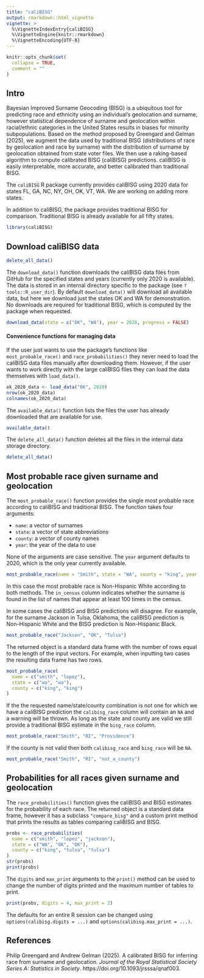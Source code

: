 ```yaml
---
title: "caliBISG"
output: rmarkdown::html_vignette
vignette: >
  %\VignetteIndexEntry{caliBISG}
  %\VignetteEngine{knitr::rmarkdown}
  %\VignetteEncoding{UTF-8}
---
```


```r
knitr::opts_chunk$set(
  collapse = TRUE,
  comment = ""
)
```

## Intro

Bayesian Improved Surname Geocoding (BISG) is a ubiquitous tool for predicting
race and ethnicity using an individual’s geolocation and surname, however
statistical dependence of surname and geolocation within racial/ethnic
categories in the United States results in biases for minority subpopulations.
Based on the method proposed by Greengard and Gelman (2025), we augment the data
used by traditional BISG (distributions of race by geolocation and race by
surname) with the distribution of surname by geolocation obtained from state
voter files. We then use a raking-based algorithm to compute calibrated BISG
(caliBISG) predictions. caliBISG is easily interpretable, more accurate, and
better calibrated than traditional BISG.

The `caliBISG` R package currently provides caliBISG using 2020 data for states
FL, GA, NC, NY, OH, OK, VT, WA. We are working on adding more states. 

In addition to caliBISG, the package provides traditional BISG for comparison.
Traditional BISG is already available for all fifty states.

```r
library(caliBISG)
```

## Download caliBISG data


```r
delete_all_data()
```

The `download_data()` function downloads the caliBISG data files from GitHub for
the specified states and years (currently only 2020 is available). The data is
stored in an internal directory specific to the package (see
`?tools::R_user_dir`). By default `download_data()` will download all available
data, but here we download just the states OK and WA for demonstration. No
downloads are required for traditional BISG, which is computed by the package
when requested.

```r
download_data(state = c("OK", "WA"), year = 2020, progress = FALSE) 
```


#### Convenience functions for managing data

If the user just wants to use the package's functions like
`most_probable_race()` and `race_probabilities()` they never need to load the
caliBISG data files manually after downloading them. However, if the user wants
to work directly with the large caliBISG files they can load the data themselves
with `load_data()`.

```r
ok_2020_data <- load_data("OK", 2020)
nrow(ok_2020_data)
colnames(ok_2020_data)
```

The `available_data()` function lists the files the user has already downloaded
that are available for use. 

```r
available_data()
```

The `delete_all_data()` function deletes all the files in the internal data
storage directory. 

```r
delete_all_data()
```


## Most probable race given surname and geolocation

The `most_probable_race()` function provides the single most probable race
according to caliBISG and traditional BISG. The function takes four arguments:

- `name`: a vector of surnames
- `state`: a vector of state abbreviations
- `county`: a vector of county names
- `year`: the year of the data to use

None of the arguments are case sensitive. The `year` argument defaults to 2020,
which is the only year currently available. 

```r
most_probable_race(name = "Smith", state = "WA", county = "king", year = 2020)
```

In this case the most probable race is Non-Hispanic White according to both
methods. The `in_census` column indicates whether the surname is found in the
list of names that appear at least 100 times in the census.

In some cases the caliBISG and BISG predictions will disagree. For example, 
for the surname Jackson in Tulsa, Oklahoma, the caliBISG prediction is 
Non-Hispanic White and the BISG prediction is Non-Hispanic Black.

```r
most_probable_race("Jackson", "OK", "Tulsa")
```

The returned object is a standard data frame with the number of rows equal to
the length of the input vectors. For example, when inputting two cases the 
resulting data frame has two rows. 

```r
most_probable_race(
  name = c("smith", "lopez"), 
  state = c("wa", "wa"), 
  county = c("king", "king")
)
```

If the the requested name/state/county combination is not one for which we have
a caliBISG prediction the `calibisg_race` column will contain an `NA` and a
warning will be thrown. As long as the state and county are valid we still
provide a traditional BISG estimate in the `bisg_race` column. 

```r
most_probable_race("Smith", "RI", "Providence")
```

If the county is not valid then both `calibisg_race` and `bisg_race` will be `NA`.

```r
most_probable_race("Smith", "RI", "not_a_county")
```

## Probabilities for all races given surname and geolocation

The `race_probabilities()` function gives the caliBISG and BISG estimates for
the probability of each race. The returned object is a standard data frame, 
however it has a subclass `"compare_bisg"` and a custom print method that 
prints the results as tables comparing caliBISG and BISG. 

```r
probs <- race_probabilities(
  name = c("smith", "lopez", "jackson"), 
  state = c("WA", "OK", "OK"), 
  county = c("king", "tulsa", "tulsa")
)
str(probs)
print(probs)
```

The `digits` and `max_print` arguments to the `print()` method can be used to
change the number of digits printed and the maximum number of tables to print.

```r
print(probs, digits = 4, max_print = 2)
```

The defaults for an entire R session can be changed using
`options(calibisg.digits = ...)` and `options(calibisg.max_print = ...)`.


## References

Philip Greengard and Andrew Gelman (2025). A calibrated BISG for inferring race
from surname and geolocation.
*Journal of the Royal Statistical Society Series A: Statistics in Society*.
https://doi.org/10.1093/jrsssa/qnaf003.

